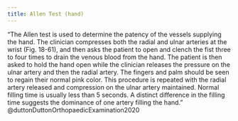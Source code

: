 ```yaml
---
title: Allen Test (hand)
---
```


"The Allen test is used to determine the patency of the vessels supplying the hand. The clinician compresses both the radial and ulnar arteries at the wrist (Fig. 18-61), and then asks the patient to open and clench the fist three to four times to drain the venous blood from the hand. The patient is then asked to hold the hand open while the clinician releases the pressure on the ulnar artery and then the radial artery. The fingers and palm should be seen to regain their normal pink color. This procedure is repeated with the radial artery released and compression on the ulnar artery maintained. Normal filling time is usually less than 5 seconds. A distinct difference in the filling time suggests the dominance of one artery filling the hand." @duttonDuttonOrthopaedicExamination2020